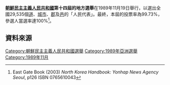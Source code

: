 {{noteTA
|G1=Country
|1=zh:北朝鮮; zh-cn:朝鲜; zh-tw:北韓; zh-hk:朝鮮; zh-sg:朝鲜;
}}

{{Politics of North Korea}}

'''[[朝鮮民主主義人民共和國|朝鮮民主主義人民共和國]]第十四屆的地方選舉'''在1989年11月19日舉行，以選出全國29,535個[[道_(行政區劃)|道]]、[[城市|城市]]、[[郡|郡]]及[[邑|邑]]的「人民代表」。最終，本屆的投票率為99.73%，參選人當選率達100%<ref>East Gate Book (2003) ''North Korea Handbook: Yonhap News Agency Seoul'', p126 ISBN 0765610043 </ref>。

==資料來源==
{{Reflist}}

{{North Korean elections}}

[[Category:朝鮮民主主義人民共和國選舉|Category:朝鮮民主主義人民共和國選舉]]
[[Category:1989年亞洲選舉|Category:1989年亞洲選舉]]
[[Category:1989年11月|Category:1989年11月]]